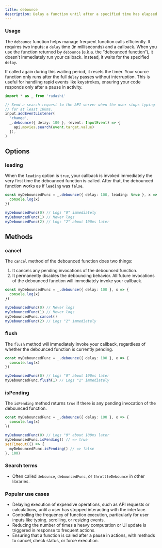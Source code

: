 ```yaml
---
title: debounce
description: Delay a function until after a specified time has elapsed since the last call
---
```


### Usage

The `debounce` function helps manage frequent function calls efficiently. It requires two inputs: a `delay` time (in milliseconds) and a callback. When you use the function returned by `debounce` (a.k.a. the “debounced function”), it doesn't immediately run your callback. Instead, it waits for the specified `delay`.

If called again during this waiting period, it resets the timer. Your source function only runs after the full `delay` passes without interruption. This is useful for handling rapid events like keystrokes, ensuring your code responds only after a pause in activity.

```ts
import * as _ from 'radashi'

// Send a search request to the API server when the user stops typing
// for at least 100ms.
input.addEventListener(
  'change',
  _.debounce({ delay: 100 }, (event: InputEvent) => {
    api.movies.search(event.target.value)
  }),
)
```

## Options

### leading

When the `leading` option is `true`, your callback is invoked immediately the very first time the debounced function is called. After that, the debounced function works as if `leading` was `false`.

```ts
const myDebouncedFunc = _.debounce({ delay: 100, leading: true }, x => {
  console.log(x)
})

myDebouncedFunc(0) // Logs "0" immediately
myDebouncedFunc(1) // Never logs
myDebouncedFunc(2) // Logs "2" about 100ms later
```

## Methods

### cancel

The `cancel` method of the debounced function does two things:

1. It cancels any pending invocations of the debounced function.
2. It permanently disables the debouncing behavior. All future invocations of the debounced function will immediately invoke your callback.

```ts
const myDebouncedFunc = _.debounce({ delay: 100 }, x => {
  console.log(x)
})

myDebouncedFunc(0) // Never logs
myDebouncedFunc(1) // Never logs
myDebouncedFunc.cancel()
myDebouncedFunc(2) // Logs "2" immediately
```

### flush

The `flush` method will immediately invoke your callback, regardless of whether the debounced function is currently pending.

```ts
const myDebouncedFunc = _.debounce({ delay: 100 }, x => {
  console.log(x)
})

myDebouncedFunc(0) // Logs "0" about 100ms later
myDebouncedFunc.flush(1) // Logs "1" immediately
```

### isPending

The `isPending` method returns `true` if there is any pending invocation of the debounced function.

```ts
const myDebouncedFunc = _.debounce({ delay: 100 }, x => {
  console.log(x)
})

myDebouncedFunc(0) // Logs "0" about 100ms later
myDebouncedFunc.isPending() // => true
setTimeout(() => {
  myDebouncedFunc.isPending() // => false
}, 100)
```

### Search terms

- Often called `debounce`, `debouncedFunc`, or `throttleDebounce` in other libraries.

### Popular use cases

- Delaying execution of expensive operations, such as API requests or calculations, until a user has stopped interacting with the interface.
- Controlling the frequency of function execution, particularly for user inputs like typing, scrolling, or resizing events.
- Reducing the number of times a heavy computation or UI update is triggered in response to frequent actions.
- Ensuring that a function is called after a pause in actions, with methods to cancel, check status, or force execution.
